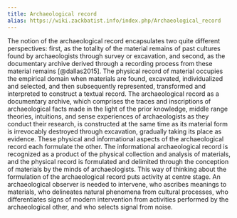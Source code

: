 ```yaml
---
title: Archaeological record
alias: https://wiki.zackbatist.info/index.php/Archaeological_record
---
```


The notion of the archaeological record encapsulates two quite different perspectives: first, as the totality of the material remains of past cultures found by archaeologists through survey or excavation, and second, as the documentary archive derived through a recording process from these material remains [@dallas2015].
The physical record of material occupies the empirical domain when materials are found, excavated, individualized and selected, and then subsequently represented, transformed and interpreted to construct a textual record.
The archaeological record as a documentary archive, which comprises the traces and inscriptions of archaeological facts made in the light of the prior knowledge, middle range theories, intuitions, and sense experiences of archaeologists as they conduct their research, is constructed at the same time as its material form is irrevocably destroyed through excavation, gradually taking its place as evidence.
These physical and informational aspects of the archaeological record each formulate the other.
The informational archaeological record is recognized as a product of the physical collection and analysis of materials, and the physical record is formulated and delimited through the conception of materials by the minds of archaeologists.
This way of thinking about the formulation of the archaeological record puts activity at centre stage.
An archaeological observer is needed to intervene, who ascribes meanings to materials, who delineates natural phenomena from cultural processes, who differentiates signs of modern intervention from activities performed by the archaeological other, and who selects signal from noise.
